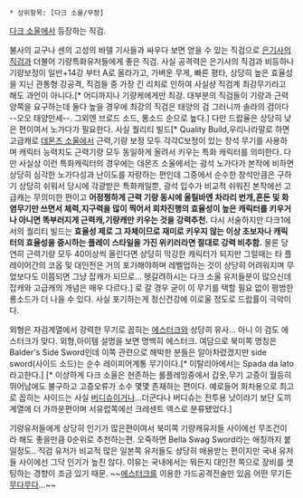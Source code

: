  * 상위항목: [다크 소울/무장]



[[다크 소울]]에서 등장하는 직검.

불사의 교구나 센의 고성의 바델 기사들과 싸우다 보면 얻을 수 있는 직검으로 [[은기사의 직검]]과 더불어 기량특화유저들에게 좋은 직검. 사실 공격력은 은기사의 직검과 비등하나 기량보정이 일반+14강 부터 A로 올라가고, 가벼운 무게, 빠른 평타, 상당히 높은 효율성을 지닌 관통형 강공격, 직검들 중 가장 긴 리치로 인하여 사실상 직검계 최강무기라고 해도 과언이 아니다.[* 어디까지나 기량케에게만 최강. 대부분의 직검들이 기량과 근력 양쪽을 요구하는데 둘다 높을 경우에 최강의 직검은 태양의 검 그러니까 솔라의 검이다 --오오 태양만세--. 그외엔 브로드 소드, 롱소드 순으로 높다.] 다만 드랍율은 상당히 낮은 편이여서 노가다가 필요한다. 사실 퀄리티 빌드[* Quality Build,우리나라말로 하면 고급캐로 [[데몬즈 소울]]에서 근력,기량 보정 모두 각각C보정이 있는 창석 무기를 사용하며 캐릭터 능력치도 근력기량 모두 동일하게 올려서 키우는 특화 캐릭터를 의미한다. 다만 사실상 이런 특화캐릭터의 경우에는 데몬즈 소울에서는 광석 노가다가 본작에 비하면 상당히 심각한 노가다성과 난이도를 자랑하는 편인데 그중에서 순수한 창석만큼은 구하기 상당히 쉬워서 당시에 각광받은 특화캐일뿐, 광석 입수가 비교적 쉬워진 본작에선 고급캐는 무의미한 편이고 '''어정쩡하게 근력 기량 동시에 올릴바엔 차라리 번개,혼돈 및 화염무기만 쓰면서 체력,지구력을 많이 찍어서 회차진행의 효율성이 높은 캐릭터를 키우거나 아니면 똑부러지게 근력캐,기량캐만 키우는 것을 강력추천.''' 다시 서술하지만 다크1에서의 퀄리티 빌드는 '''효율성 제로 그 자체이므로 재미로 키우지 않는 이상 초보자나 캐릭터의 효율성을 중시하는 플레이 스타일을 가진 위키러라면 절대로 강력 비추함.''' 물론 당연히 근력기량 모두 40이상씩 올린다면 상당히 막강한 캐릭터가 되지만 그럴때는 타 플레이어간의 코옵 및 대인전은 거의 포기해야하며 레벨업하는 것이 상당히 어려워지며 무었보다도 이쯤되면 그냥 잡캐가 되므로... 헷갈려하시는 다크 소울 유저들분이 많으신데 잡캐와 고급캐의 개념은 매우 다르다.]   로 갈 경우 굳이 이 무기를 택할 필요 없이 평범한 롱소드가 더 나을 수 있다. 사실 포기하는게 정신건강에 이로울 정도로 드랍률이 극악이다. 

외형은 자검계열에서 강력한 무기로 꼽히는 [[에스터크]]와 상당히 유사... 아니 이 검도 에스터크가 맞다. 외형,아이템 설명을 보면 명백히 에스터크. 여담으로 북미쪽 명칭은 Balder's Side Sword인데 이쪽 관련으로 해박한 분들은 알아차렸겠지만 side sword(사이드 소드)는 순수 레이피어계통 무기이다.[* 이탈리아에서는 Spada da lato라고한다.]  [* 이상하게 다크 소울은 현존하는 롤플레잉중에서 갑옷,무기 고증이 월등히 뛰어남에도 불구하고 고증오류가 소수 몇몇 존재하는 편이다. 예로들어 회차용으로 최고로 꼽히는 사이드는 사실 [[버디슈]]이거나...더군다나 버디슈는 전투용 낫이라기 보단 도끼계열에 더 가까운편이며 서유럽쪽에선 크레센트 엑스로 분류됐었다.]

기량유저들에게 상당히 인기가 많은편이여서 북미쪽 기량캐유저들 사이에선 무조건이라 해도 좋을만큼 0순위로 추천하는편. 오죽하면 Bella Swag Sword라는 애칭까지 붙일정도.. 직검 유저가 비교적 많은 일본쪽 유저들도 상당히 애용받는 편이지만 국내 유저들 사이에선 그닥 인기가 높진 않다. 이유는 국내에서는 뭐든지 대인전 쪽으로 장비를 셋팅하는 경향이 조금 있기 때문. ~~[[에스터크]]를 이용한 가드공격전술만 있음 어떤 무기든 [[무다무다]]...~~
